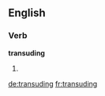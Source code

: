 
==English==

===Verb===
'''transuding'''

# {{present participle of|transude}}

[[de:transuding]]
[[fr:transuding]]